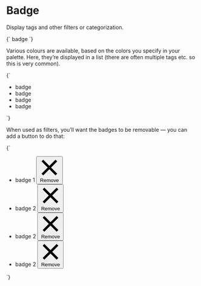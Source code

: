 
<Meta title="Atoms/Badge" />

# Badge

Display tags and other filters or categorization.

<Canvas>
  <Story name="Badge">
    {`
      <span class="a-badge a-badge--gray u-h6 u-font--medium">badge</span>
    `}
  </Story>
</Canvas>

Various colours are available, based on the colors you specify in your palette. Here, they’re displayed in a list (there are often multiple tags etc. so this is very common).

<Canvas>
  <Story name="Badge — color variants">
    {`
      <ul class="a-list-reset u-flex">
        <li class="u-margin-s--right">
          <span class="a-badge a-badge--gray u-h6 u-font--medium">badge</span>
        </li>
        <li class="u-margin-s--right">
          <span class="a-badge a-badge--brand-1 u-h6 u-font--medium">badge</span>
        </li>
        <li class="u-margin-s--right">
          <span class="a-badge a-badge--brand-2 u-h6 u-font--medium">badge</span>
        </li>
        <li class="u-margin-s--right">
          <span class="a-badge a-badge--danger u-h6 u-font--medium">badge</span>
        </li>
      </ul>
    `}
  </Story>
</Canvas>

When used as filters, you’ll want the badges to be removable — you can add a button to do that:

<Canvas>
  <Story name="Badge — with buttons">
    {`
      <ul class="a-list-reset u-flex">
        <li class="u-margin-s--right">
          <span class="a-badge a-badge--gray u-h6 u-font--medium">
            badge 1
            <button class="a-button a-button--icon a-button--icon-reversed a-button--small a-badge__button" type="button">
              <svg class="a-icon a-icon--m" xmlns="http://www.w3.org/2000/svg" viewBox="0 0 100 100">
                <path d="M80.41,88.89,50,58.49,19.59,88.89l-8.48-8.48L41.51,50,11.11,19.59l8.48-8.48L50,41.51l30.41-30.4,8.48,8.48L58.49,50l30.4,30.41Z" fill-rule="evenodd" aria-hidden="true" />
              </svg>
              <span class="u-sr-only">Remove</span>
            </button>
          </span>
        </li>
        <li class="u-margin-s--right">
          <span class="a-badge a-badge--brand-1 u-h6 u-font--medium">
            badge 2
            <button class="a-button a-button--icon a-button--icon-reversed a-button--small a-badge__button" type="button">
              <svg class="a-icon a-icon--m" xmlns="http://www.w3.org/2000/svg" viewBox="0 0 100 100">
                <path d="M80.41,88.89,50,58.49,19.59,88.89l-8.48-8.48L41.51,50,11.11,19.59l8.48-8.48L50,41.51l30.41-30.4,8.48,8.48L58.49,50l30.4,30.41Z" fill-rule="evenodd" aria-hidden="true"/>
              </svg>
              <span class="u-sr-only">Remove</span>
            </button>
          </span>
        </li>
        <li class="u-margin-s--right">
          <span class="a-badge a-badge--brand-2 u-h6 u-font--medium">
            badge 2
            <button class="a-button a-button--icon a-button--icon-reversed a-button--small a-badge__button" type="button">
              <svg class="a-icon a-icon--m" xmlns="http://www.w3.org/2000/svg" viewBox="0 0 100 100">
                <path d="M80.41,88.89,50,58.49,19.59,88.89l-8.48-8.48L41.51,50,11.11,19.59l8.48-8.48L50,41.51l30.41-30.4,8.48,8.48L58.49,50l30.4,30.41Z" fill-rule="evenodd" aria-hidden="true"/>
              </svg>
              <span class="u-sr-only">Remove</span>
            </button>
          </span>
        </li>
        <li class="u-margin-s--right">
          <span class="a-badge a-badge--danger u-h6 u-font--medium">
            badge 2
            <button class="a-button a-button--icon a-button--icon-reversed a-button--small a-badge__button" type="button">
              <svg class="a-icon a-icon--m" xmlns="http://www.w3.org/2000/svg" viewBox="0 0 100 100">
                <path d="M80.41,88.89,50,58.49,19.59,88.89l-8.48-8.48L41.51,50,11.11,19.59l8.48-8.48L50,41.51l30.41-30.4,8.48,8.48L58.49,50l30.4,30.41Z" fill-rule="evenodd" aria-hidden="true"/>
              </svg>
              <span class="u-sr-only">Remove</span>
            </button>
          </span>
        </li>
      </ul>
    `}
  </Story>
</Canvas>

